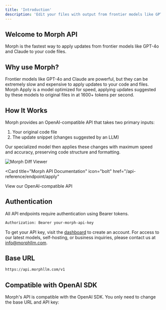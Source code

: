 ```yaml
---
title: 'Introduction'
description: 'Edit your files with output from frontier models like GPT-4o and Claude instantly with Morph API'
---
```


## Welcome to Morph API

Morph is the fastest way to apply updates from frontier models like GPT-4o and Claude to your code files. 

## Why use Morph?
Frontier models like GPT-4o and Claude are powerful, but they can be extremely slow and expensive to apply updates to your code and files. 
Morph Apply is a model optimized for speed, applying updates suggested by these models to original files in at 1600+ tokens per second.

## How It Works

Morph provides an OpenAI-compatible API that takes two primary inputs:
1. Your original code file
2. The update snippet (changes suggested by an LLM)

Our specialized model then applies these changes with maximum speed and accuracy, preserving code structure and formatting.

<img src="/images/diff-viewer.png" alt="Morph Diff Viewer" />

<Card
  title="Morph API Documentation"
  icon="bolt"
  href="/api-reference/endpoint/apply"
>
  View our OpenAI-compatible API
</Card>

## Authentication

All API endpoints require authentication using Bearer tokens.

```bash
Authorization: Bearer your-morph-api-key
```

To get your API key, visit the [dashboard](https://morphllm.com/dashboard) to create an account. 
For access to our latest models, self-hosting, or business inquiries, please contact us at [info@morphllm.com](mailto:info@morphllm.com).

## Base URL

```bash
https://api.morphllm.com/v1
```

## Compatible with OpenAI SDK

Morph's API is compatible with the OpenAI SDK. You only need to change the base URL and API key:
